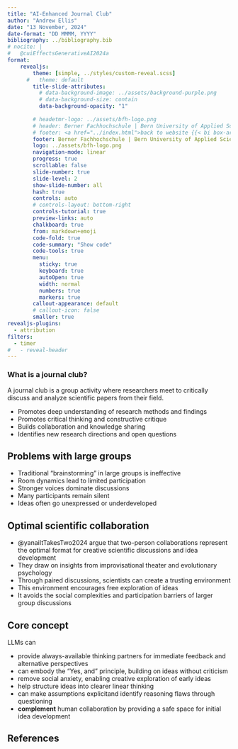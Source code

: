 ```yaml
---
title: "AI-Enhanced Journal Club"
author: "Andrew Ellis"
date: "13 November, 2024"
date-format: "DD MMMM, YYYY"
bibliography: ../bibliography.bib
# nocite: |
#   @cuiEffectsGenerativeAI2024a
format: 
    revealjs:
        theme: [simple, ../styles/custom-reveal.scss]
      #   theme: default
        title-slide-attributes:
          # data-background-image: ../assets/background-purple.png
          # data-background-size: contain
          data-background-opacity: "1"
        
        # headetmr-logo: ../assets/bfh-logo.png
        # header: Berner Fachhochschule | Bern University of Applied Sciences
        # footer: <a href="../index.html">back to website {{< bi box-arrow-up-left >}} </a>
        footer: Berner Fachhochschule | Bern University of Applied Sciences
        logo: ../assets/bfh-logo.png
        navigation-mode: linear
        progress: true
        scrollable: false
        slide-number: true
        slide-level: 2
        show-slide-number: all
        hash: true
        controls: auto
        # controls-layout: bottom-right
        controls-tutorial: true
        preview-links: auto
        chalkboard: true
        from: markdown+emoji
        code-fold: true
        code-summary: "Show code"
        code-tools: true
        menu: 
          sticky: true
          keyboard: true
          autoOpen: true
          width: normal
          numbers: true
          markers: true
        callout-appearance: default
        # callout-icon: false
        smaller: true
revealjs-plugins:
  - attribution
filters:
  - timer
#   - reveal-header
---
```



### What is a journal club?

A journal club is a group activity where researchers meet to critically discuss and analyze scientific papers from their field.

- Promotes deep understanding of research methods and findings
- Promotes critical thinking and constructive critique
- Builds collaboration and knowledge sharing
- Identifies new research directions and open questions


## Problems with large groups

- Traditional "brainstorming" in large groups is ineffective
- Room dynamics lead to limited participation
- Stronger voices dominate discussions
- Many participants remain silent
- Ideas often go unexpressed or underdeveloped

## Optimal scientific collaboration

- @yanaiItTakesTwo2024 argue that two-person collaborations represent the optimal format for creative scientific discussions and idea development
- They draw on insights from improvisational theater and evolutionary psychology
- Through paired discussions, scientists can create a trusting environment
- This environment encourages free exploration of ideas
- It avoids the social complexities and participation barriers of larger group discussions


## Core concept

LLMs can

- provide always-available thinking partners for immediate feedback and alternative perspectives
- can embody the "Yes, and" principle, building on ideas without criticism
- remove social anxiety, enabling creative exploration of early ideas
- help structure ideas into clearer linear thinking
- can make assumptions explicitand identify reasoning flaws through questioning
- **complement** human collaboration by providing a safe space for initial idea development


## References